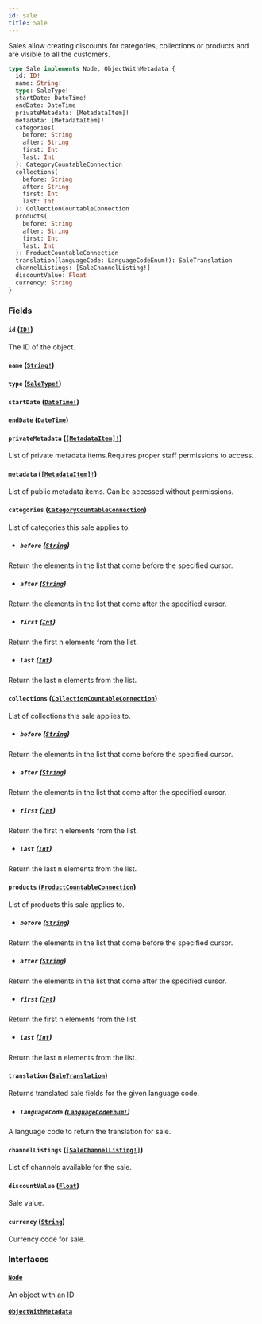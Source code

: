 ```yaml
---
id: sale
title: Sale
---
```


Sales allow creating discounts for categories, collections or products and are visible to all the customers.

```graphql
type Sale implements Node, ObjectWithMetadata {
  id: ID!
  name: String!
  type: SaleType!
  startDate: DateTime!
  endDate: DateTime
  privateMetadata: [MetadataItem]!
  metadata: [MetadataItem]!
  categories(
    before: String
    after: String
    first: Int
    last: Int
  ): CategoryCountableConnection
  collections(
    before: String
    after: String
    first: Int
    last: Int
  ): CollectionCountableConnection
  products(
    before: String
    after: String
    first: Int
    last: Int
  ): ProductCountableConnection
  translation(languageCode: LanguageCodeEnum!): SaleTranslation
  channelListings: [SaleChannelListing!]
  discountValue: Float
  currency: String
}
```

### Fields

#### `id` ([`ID!`](/developer/api-reference/scalars/id))

The ID of the object.

#### `name` ([`String!`](/developer/api-reference/scalars/string))

#### `type` ([`SaleType!`](/developer/api-reference/enums/sale-type))

#### `startDate` ([`DateTime!`](/developer/api-reference/scalars/date-time))

#### `endDate` ([`DateTime`](/developer/api-reference/scalars/date-time))

#### `privateMetadata` ([`[MetadataItem]!`](/developer/api-reference/objects/metadata-item))

List of private metadata items.Requires proper staff permissions to access.

#### `metadata` ([`[MetadataItem]!`](/developer/api-reference/objects/metadata-item))

List of public metadata items. Can be accessed without permissions.

#### `categories` ([`CategoryCountableConnection`](/developer/api-reference/objects/category-countable-connection))

List of categories this sale applies to.

- ##### `before` ([`String`](/developer/api-reference/scalars/string))

Return the elements in the list that come before the specified cursor.

- ##### `after` ([`String`](/developer/api-reference/scalars/string))

Return the elements in the list that come after the specified cursor.

- ##### `first` ([`Int`](/developer/api-reference/scalars/int))

Return the first n elements from the list.

- ##### `last` ([`Int`](/developer/api-reference/scalars/int))

Return the last n elements from the list.

#### `collections` ([`CollectionCountableConnection`](/developer/api-reference/objects/collection-countable-connection))

List of collections this sale applies to.

- ##### `before` ([`String`](/developer/api-reference/scalars/string))

Return the elements in the list that come before the specified cursor.

- ##### `after` ([`String`](/developer/api-reference/scalars/string))

Return the elements in the list that come after the specified cursor.

- ##### `first` ([`Int`](/developer/api-reference/scalars/int))

Return the first n elements from the list.

- ##### `last` ([`Int`](/developer/api-reference/scalars/int))

Return the last n elements from the list.

#### `products` ([`ProductCountableConnection`](/developer/api-reference/objects/product-countable-connection))

List of products this sale applies to.

- ##### `before` ([`String`](/developer/api-reference/scalars/string))

Return the elements in the list that come before the specified cursor.

- ##### `after` ([`String`](/developer/api-reference/scalars/string))

Return the elements in the list that come after the specified cursor.

- ##### `first` ([`Int`](/developer/api-reference/scalars/int))

Return the first n elements from the list.

- ##### `last` ([`Int`](/developer/api-reference/scalars/int))

Return the last n elements from the list.

#### `translation` ([`SaleTranslation`](/developer/api-reference/objects/sale-translation))

Returns translated sale fields for the given language code.

- ##### `languageCode` ([`LanguageCodeEnum!`](/developer/api-reference/enums/language-code-enum))

A language code to return the translation for sale.

#### `channelListings` ([`[SaleChannelListing!]`](/developer/api-reference/objects/sale-channel-listing))

List of channels available for the sale.

#### `discountValue` ([`Float`](/developer/api-reference/scalars/float))

Sale value.

#### `currency` ([`String`](/developer/api-reference/scalars/string))

Currency code for sale.

### Interfaces

#### [`Node`](/developer/api-reference/interfaces/node)

An object with an ID

#### [`ObjectWithMetadata`](/developer/api-reference/interfaces/object-with-metadata)
